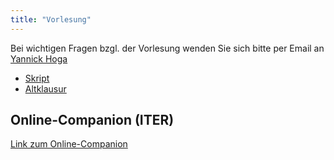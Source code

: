```yaml
---
title: "Vorlesung"
---
```


Bei wichtigen Fragen bzgl. der Vorlesung wenden Sie sich bitte per Email an [Yannick Hoga](mailto:martchriarno@googlemail.com?subject=[EidÖ])

- [Skript](https://github.com/mca91/Eidoe22/raw/main/skript.pdf)
- [Altklausur](https://github.com/mca91/Eidoe22/raw/main/altklausur.pdf)

## Online-Companion (ITER)

[Link zum Online-Companion](https://www.econometrics-with-r.org/)